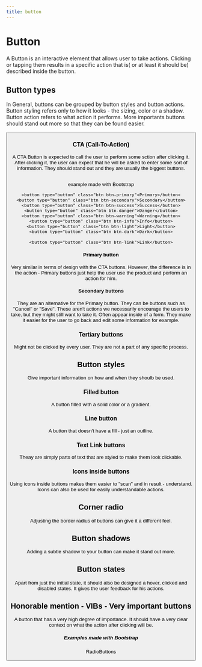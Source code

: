 ```yaml
---
title: button
---
```



# Button

A <Highlight color="#25c2a0">Button</Highlight> is an interactive element that allows user to take actions.
Clicking or tapping them results in a specific action that is( or at least it should be) described inside the button.

## Button types

In General, buttons can be grouped by button styles and button actions. Button styling refers only to how it looks - the sizing, color or a shadow.
Button action refers to what action it performs. More importants buttons should stand out more so that they can be found easier.

<Button />

### CTA (Call-To-Action)



A CTA Button is expected to call the user to perform some sction after clicking it. After clicking it, the user can expect that he will be asked to enter some sort of information.
They should stand out and they are usually the biggest buttons.


<br/>
example made with Bootstrap

```
<button type="button" class="btn btn-primary">Primary</button>
<button type="button" class="btn btn-secondary">Secondary</button>
<button type="button" class="btn btn-success">Success</button>
<button type="button" class="btn btn-danger">Danger</button>
<button type="button" class="btn btn-warning">Warning</button>
<button type="button" class="btn btn-info">Info</button>
<button type="button" class="btn btn-light">Light</button>
<button type="button" class="btn btn-dark">Dark</button>

<button type="button" class="btn btn-link">Link</button>
```

<CallToAction />

#### Primary button

Very similar in terms of design with the CTA buttons. However, the difference is in the action - Primary buttons just help the user use the product and perform
an action for him.


#### Secondary buttons

They are an alternative for the Primary button. They can be buttons such as "Cancel" or "Save".
These aren't actions we necessarily encourage the users to take, but they might still want to take it.
Often appear inside of a form. They make it easier for the user to go back and edit some information for example.

### Tertiary buttons

Might not be clicked by every user. They are not a part of any specific process.

## Button styles

Give important information on how and when they shoulb be used.


### Filled button

A button filled with a solid color or a gradient.

### Line button

A button that doesn't have a fill - just an outline.

### Text Link buttons

Theay are simply parts of text that are styled to make them look clickable.

### Icons inside buttons

<IconButton />

Using icons inside buttons makes them easier to "scan" and in result - understand. Icons can also be used for easily understandable actions.

## Corner radio

Adjusting the border radius of buttons can give it a different feel.

## Button shadows

Adding a subtle shadow to your button can make it stand out more.
## Button states

Apart from just the initial state, it should also be designed a hover, clicked and disabled states.
It gives the user feedback for his actions.

## Honorable mention - VIBs - Very important buttons

A button that has a very high degree of importance.
It should have a very clear context on what the action after clicking will be.


##### Examples made with Bootstrap



 RadioButtons

 <RadioButtons />






